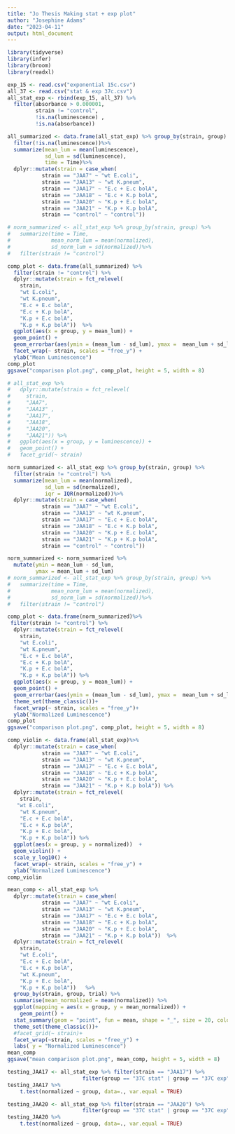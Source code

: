 ```yaml
---
title: "Jo Thesis Making stat + exp plot"
author: "Josephine Adams"
date: "2023-04-11"
output: html_document
---
```


```r
library(tidyverse) 
library(infer)
library(broom)
library(readxl)
```

```r
exp_15 <- read.csv("exponential 15c.csv")
all_37 <- read.csv("stat & exp 37c.csv")
all_stat_exp <- rbind(exp_15, all_37) %>% 
  filter(absorbance > 0.000001, 
         strain != "control",
         !is.na(luminescence) ,
         !is.na(absorbance))
```

```r
all_summarized <- data.frame(all_stat_exp) %>% group_by(strain, group) %>% 
  filter(!is.na(luminescence))%>% 
  summarize(mean_lum = mean(luminescence), 
            sd_lum = sd(luminescence), 
            time = Time)%>%
  dplyr::mutate(strain = case_when(
           strain == "JAA7" ~ "wt E.coli",
           strain == "JAA13" ~ "wt K.pneum",
           strain == "JAA17" ~ "E.c + E.c bolA",
           strain == "JAA18" ~ "E.c + K.p bolA",
           strain == "JAA20" ~ "K.p + E.c bolA",
           strain == "JAA21" ~ "K.p + K.p bolA",
           strain == "control" ~ "control")) 

# norm_summarized <- all_stat_exp %>% group_by(strain, group) %>% 
#   summarize(time = Time, 
#             mean_norm_lum = mean(normalized),
#             sd_norm_lum = sd(normalized))%>%
#   filter(strain != "control") 

comp_plot <- data.frame(all_summarized) %>%
  filter(strain != "control") %>%
  dplyr::mutate(strain = fct_relevel(
    strain,
    "wt E.coli",
    "wt K.pneum",
    "E.c + E.c bolA",
    "E.c + K.p bolA",
    "K.p + E.c bolA",
    "K.p + K.p bolA"))  %>%
  ggplot(aes(x = group, y = mean_lum)) +
  geom_point() +
  geom_errorbar(aes(ymin = (mean_lum - sd_lum), ymax =  mean_lum + sd_lum)) +
  facet_wrap(~ strain, scales = "free_y") +
  ylab("Mean Luminescence")
comp_plot
ggsave("comparison plot.png", comp_plot, height = 5, width = 8)

# all_stat_exp %>%  
#   dplyr::mutate(strain = fct_relevel(
#     strain,
#     "JAA7",
#     "JAA13" ,
#     "JAA17",
#     "JAA18",
#     "JAA20",
#     "JAA21")) %>%
#   ggplot(aes(x = group, y = luminescence)) +
#   geom_point() +
#   facet_grid(~ strain)
```

```r
norm_summarized <- all_stat_exp %>% group_by(strain, group) %>% 
  filter(strain != "control") %>%
  summarize(mean_lum = mean(normalized), 
            sd_lum = sd(normalized),
            iqr = IQR(normalized))%>%
  dplyr::mutate(strain = case_when(
           strain == "JAA7" ~ "wt E.coli",
           strain == "JAA13" ~ "wt K.pneum",
           strain == "JAA17" ~ "E.c + E.c bolA",
           strain == "JAA18" ~ "E.c + K.p bolA",
           strain == "JAA20" ~ "K.p + E.c bolA",
           strain == "JAA21" ~ "K.p + K.p bolA",
           strain == "control" ~ "control")) 

norm_summarized <- norm_summarized %>%
  mutate(ymin = mean_lum - sd_lum, 
         ymax = mean_lum + sd_lum)
# norm_summarized <- all_stat_exp %>% group_by(strain, group) %>% 
#   summarize(time = Time, 
#             mean_norm_lum = mean(normalized),
#             sd_norm_lum = sd(normalized))%>%
#   filter(strain != "control") 

comp_plot <- data.frame(norm_summarized)%>%  
 filter(strain != "control") %>%
  dplyr::mutate(strain = fct_relevel(
    strain,
    "wt E.coli",
    "wt K.pneum",
    "E.c + E.c bolA",
    "E.c + K.p bolA",
    "K.p + E.c bolA",
    "K.p + K.p bolA")) %>%
  ggplot(aes(x = group, y = mean_lum)) +
  geom_point() +
  geom_errorbar(aes(ymin = (mean_lum - sd_lum), ymax =  mean_lum + sd_lum)) +
  theme_set(theme_classic())+
  facet_wrap(~ strain, scales = "free_y")+ 
  ylab("Normalized Luminescence")
comp_plot
ggsave("comparison plot.png", comp_plot, height = 5, width = 8)

comp_violin <- data.frame(all_stat_exp)%>%
  dplyr::mutate(strain = case_when(
           strain == "JAA7" ~ "wt E.coli",
           strain == "JAA13" ~ "wt K.pneum",
           strain == "JAA17" ~ "E.c + E.c bolA",
           strain == "JAA18" ~ "E.c + K.p bolA",
           strain == "JAA20" ~ "K.p + E.c bolA",
           strain == "JAA21" ~ "K.p + K.p bolA")) %>%
  dplyr::mutate(strain = fct_relevel(
    strain,
   "wt E.coli",
    "wt K.pneum",
    "E.c + E.c bolA",
    "E.c + K.p bolA",
    "K.p + E.c bolA",
    "K.p + K.p bolA")) %>%
  ggplot(aes(x = group, y = normalized))  +
  geom_violin() +
  scale_y_log10() +
  facet_wrap(~ strain, scales = "free_y") + 
  ylab("Normalized Luminescence")
comp_violin

```

```r
mean_comp <- all_stat_exp %>%
  dplyr::mutate(strain = case_when(
           strain == "JAA7" ~ "wt E.coli",
           strain == "JAA13" ~ "wt K.pneum",
           strain == "JAA17" ~ "E.c + E.c bolA",
           strain == "JAA18" ~ "E.c + K.p bolA",
           strain == "JAA20" ~ "K.p + E.c bolA",
           strain == "JAA21" ~ "K.p + K.p bolA"))  %>%
  dplyr::mutate(strain = fct_relevel(
    strain,
    "wt E.coli",
    "E.c + E.c bolA",
    "E.c + K.p bolA",
    "wt K.pneum",
    "K.p + E.c bolA",
    "K.p + K.p bolA"))   %>%
  group_by(strain, group, trial) %>%
  summarise(mean_normalized = mean(normalized)) %>%
  ggplot(mapping = aes(x = group, y = mean_normalized)) +  
    geom_point() +
  stat_summary(geom = "point", fun = mean, shape = "_", size = 20, color = "lightgray") +
  theme_set(theme_classic())+
  #facet_grid(~ strain)+
  facet_wrap(~strain, scales = "free_y") +
  labs( y = "Normalized Luminescence") 
mean_comp
ggsave("mean comparison plot.png", mean_comp, height = 5, width = 8)
```
```r
testing_JAA17 <- all_stat_exp %>% filter(strain == "JAA17") %>%
                        filter(group == "37C stat" | group == "37C exp")
testing_JAA17 %>%
    t.test(normalized ~ group, data=., var.equal = TRUE)

testing_JAA20 <- all_stat_exp %>% filter(strain == "JAA20") %>%
                        filter(group == "37C stat" | group == "37C exp")
testing_JAA20 %>%
    t.test(normalized ~ group, data=., var.equal = TRUE)
  
```

